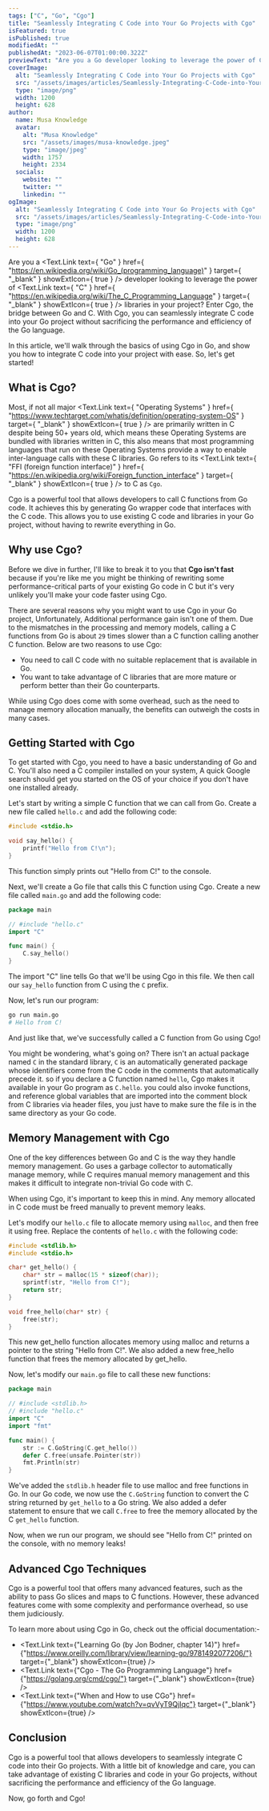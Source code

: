```yaml
---
tags: ["C", "Go", "Cgo"]
title: "Seamlessly Integrating C Code into Your Go Projects with Cgo"
isFeatured: true
isPublished: true
modifiedAt: ""
publishedAt: "2023-06-07T01:00:00.322Z"
previewText: "Are you a Go developer looking to leverage the power of C libraries in your project? Enter Cgo, the bridge between Go and C. With Cgo, you can seamlessly integrate C code into your Go project without sacrificing the performance and efficiency of the Go language."
coverImage:
  alt: "Seamlessly Integrating C Code into Your Go Projects with Cgo"
  src: "/assets/images/articles/Seamlessly-Integrating-C-Code-into-Your-Go-Projects-with-Cgo/cover.png"
  type: "image/png"
  width: 1200
  height: 628
author:
  name: Musa Knowledge
  avatar:
    alt: "Musa Knowledge"
    src: "/assets/images/musa-knowledge.jpeg"
    type: "image/jpeg"
    width: 1757
    height: 2334
  socials:
    website: ""
    twitter: ""
    linkedin: ""
ogImage:
  alt: "Seamlessly Integrating C Code into Your Go Projects with Cgo"
  src: "/assets/images/articles/Seamlessly-Integrating-C-Code-into-Your-Go-Projects-with-Cgo/cover.png"
  type: "image/png"
  width: 1200
  height: 628
---
```


Are you a <Text.Link text={ "Go" } href={ "https://en.wikipedia.org/wiki/Go_(programming_language)" } target={ "\_blank" } showExtIcon={ true } /> developer looking to leverage the power of <Text.Link text={ "C" } href={ "https://en.wikipedia.org/wiki/The_C_Programming_Language" } target={ "\_blank" } showExtIcon={ true } /> libraries in your project? Enter Cgo, the bridge between Go and C. With Cgo, you can seamlessly integrate C code into your Go project without sacrificing the performance and efficiency of the Go language.

In this article, we'll walk through the basics of using Cgo in Go, and show you how to integrate C code into your project with ease. So, let's get started!

## What is Cgo?

Most, if not all major <Text.Link text={ "Operating Systems" } href={ "https://www.techtarget.com/whatis/definition/operating-system-OS" } target={ "\_blank" } showExtIcon={ true } /> are primarily written in C despite being 50+ years old, which means these Operating Systems are bundled with libraries written in C, this also means that most programming languages that run on these Operating Systems provide a way to enable inter-language calls with these C libraries. Go refers to its <Text.Link text={ "FFI (foreign function interface)" } href={ "https://en.wikipedia.org/wiki/Foreign_function_interface" } target={ "\_blank" } showExtIcon={ true } /> to C as `Cgo`.

Cgo is a powerful tool that allows developers to call C functions from Go code. It achieves this by generating Go wrapper code that interfaces with the C code. This allows you to use existing C code and libraries in your Go project, without having to rewrite everything in Go.

## Why use Cgo?

Before we dive in further, I'll like to break it to you that **Cgo isn't fast** because if you're like me you might be thinking of rewriting some performance-critical parts of your existing Go code in C but it's very unlikely you'll make your code faster using Cgo.

There are several reasons why you might want to use Cgo in your Go project, Unfortunately, Additional performance gain isn't one of them. Due to the mismatches in the processing and memory models, calling a C functions from Go is about `29` times slower than a C function calling another C function. Below are two reasons to use Cgo:

- You need to call C code with no suitable replacement that is available in Go.
- You want to take advantage of C libraries that are more mature or perform better than their Go counterparts.

While using Cgo does come with some overhead, such as the need to manage memory allocation manually, the benefits can outweigh the costs in many cases.

## Getting Started with Cgo

To get started with Cgo, you need to have a basic understanding of Go and C. You'll also need a C compiler installed on your system, A quick Google search should get you started on the OS of your choice if you don't have one installed already.

Let's start by writing a simple C function that we can call from Go. Create a new file called `hello.c` and add the following code:

```c:hello.c showLineNumbers
#include <stdio.h>

void say_hello() {
    printf("Hello from C!\n");
}
```

This function simply prints out "Hello from C!" to the console.

Next, we'll create a Go file that calls this C function using Cgo. Create a new file called `main.go` and add the following code:

```go:main.go showLineNumbers
package main

// #include "hello.c"
import "C"

func main() {
    C.say_hello()
}
```

The import "C" line tells Go that we'll be using Cgo in this file. We then call our `say_hello` function from C using the `C` prefix.

Now, let's run our program:

```bash
go run main.go
# Hello from C!
```

And just like that, we've successfully called a C function from Go using Cgo!

You might be wondering, what's going on? There isn't an actual package named `C` in the standard library, `C` is an automatically generated package whose identifiers come from the C code in the comments that automatically precede it. so if you declare a C function named `hello`, Cgo makes it available in your Go program as `C.hello`. you could also invoke functions, and reference global variables that are imported into the comment block from C libraries via header files, you just have to make sure the file is in the same directory as your Go code.

## Memory Management with Cgo

One of the key differences between Go and C is the way they handle memory management. Go uses a garbage collector to automatically manage memory, while C requires manual memory management and this makes it difficult to integrate non-trivial Go code with C.

When using Cgo, it's important to keep this in mind. Any memory allocated in C code must be freed manually to prevent memory leaks.

Let's modify our `hello.c` file to allocate memory using `malloc`, and then free it using free. Replace the contents of `hello.c` with the following code:

```c:hello.c showLineNumbers
#include <stdlib.h>
#include <stdio.h>

char* get_hello() {
    char* str = malloc(15 * sizeof(char));
    sprintf(str, "Hello from C!");
    return str;
}

void free_hello(char* str) {
    free(str);
}
```

This new get_hello function allocates memory using malloc and returns a pointer to the string "Hello from C!". We also added a new free_hello function that frees the memory allocated by get_hello.

Now, let's modify our `main.go` file to call these new functions:

```go:main.go showLineNumbers
package main

// #include <stdlib.h>
// #include "hello.c"
import "C"
import "fmt"

func main() {
    str := C.GoString(C.get_hello())
    defer C.free(unsafe.Pointer(str))
    fmt.Println(str)
}
```

We've added the `stdlib.h` header file to use malloc and free functions in Go. In our Go code, we now use the `C.GoString` function to convert the C string returned by `get_hello` to a Go string. We also added a defer statement to ensure that we call `C.free` to free the memory allocated by the C `get_hello` function.

Now, when we run our program, we should see "Hello from C!" printed on the console, with no memory leaks!

## Advanced Cgo Techniques

Cgo is a powerful tool that offers many advanced features, such as the ability to pass Go slices and maps to C functions. However, these advanced features come with some complexity and performance overhead, so use them judiciously.

To learn more about using Cgo in Go, check out the official documentation:-

- <Text.Link
    text={"Learning Go (by Jon Bodner, chapter 14)"}
    href={"https://www.oreilly.com/library/view/learning-go/9781492077206/"}
    target={"_blank"}
    showExtIcon={true}
  />
- <Text.Link
    text={"Cgo - The Go Programming Language"}
    href={"https://golang.org/cmd/cgo/"}
    target={"_blank"}
    showExtIcon={true}
  />
- <Text.Link
    text={"When and How to use CGo"}
    href={"https://www.youtube.com/watch?v=qvVyT9QjIqc"}
    target={"_blank"}
    showExtIcon={true}
  />

## Conclusion

Cgo is a powerful tool that allows developers to seamlessly integrate C code into their Go projects. With a little bit of knowledge and care, you can take advantage of existing C libraries and code in your Go projects, without sacrificing the performance and efficiency of the Go language.

Now, go forth and Cgo!
